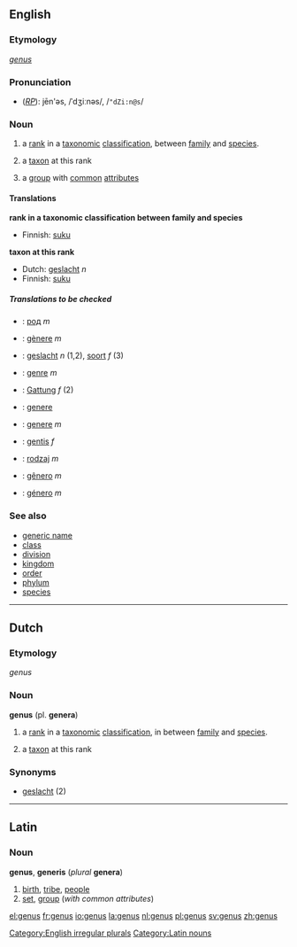 ==English==

{{wikipedia}}
===Etymology===
{{L.}} ''[[genus#Latin|genus]]''
===Pronunciation===
*(''[[RP]]''): jēn'əs, /ˈdʒiːnəs/, /<tt>"dZi:n@s</tt>/

===Noun===
[[Category:English irregular plurals]]
{{en-noun|genus|genera}}

#{{taxonomy}} a [[rank]] in a [[taxonomic]] [[classification]], between [[family]] and [[species]].
#{{taxonomy}} a [[taxon]] at this rank
#a [[group]] with [[common]] [[attribute]]s

====Translations====

'''rank in a taxonomic classification between family and species'''
{{top}}
*Finnish: [[suku]]
{{mid}}
{{bottom}}

'''taxon at this rank'''
{{top}}
*Dutch: [[geslacht]] ''n''
*Finnish: [[suku]]
{{mid}}
{{bottom}}
<!--
'''group with common attributes'''
{{top}}
{{mid}}
{{bottom}}
-->

=====Translations to be checked=====
<!--Remove this section once all of the translations below have been moved into
the tables above.-->
{{checktrans}}

*{{ttbc|Bulgarian}}: [[род]] ''m''
*{{ttbc|Catalan}}: [[gènere]] ''m''
*{{ttbc|Dutch}}: [[geslacht]] ''n'' (1,2), [[soort]] ''f'' (3)
*{{ttbc|French}}: [[genre]] ''m''
*{{ttbc|German}}: [[Gattung]] ''f'' (2)
*{{ttbc|Interlingua}}: [[genere]]
*{{ttbc|Italian}}: [[genere]] ''m''
*{{ttbc|Lithuanian}}: [[gentis]] ''f''
*{{ttbc|Polish}}: [[rodzaj]] ''m''
*{{ttbc|Portuguese}}: [[gênero]] ''m''
*{{ttbc|Spanish}}: [[género]] ''m''

===See also===
*[[generic name]]
*[[class]]
*[[division]]
*[[kingdom]]
*[[order]]
*[[phylum]]
*[[species]]

----
==Dutch==
===Etymology===
{{L.}} ''genus''
===Noun===
'''genus''' (pl. '''genera''')
#{{botany}} a [[rank]] in a [[taxonomic]] [[classification]], in between [[family]] and [[species]].
#{{botany}} a [[taxon]] at this rank

===Synonyms===
* [[geslacht]] (2)
----
==Latin==
===Noun===
[[Category:Latin nouns]]
'''genus''', '''generis''' (''plural'' '''genera''')
# [[birth]], [[tribe]], [[people]]
# [[set]], [[group]] (''with common attributes'')

[[el:genus]]
[[fr:genus]]
[[io:genus]]
[[la:genus]]
[[nl:genus]]
[[pl:genus]]
[[sv:genus]]
[[zh:genus]]